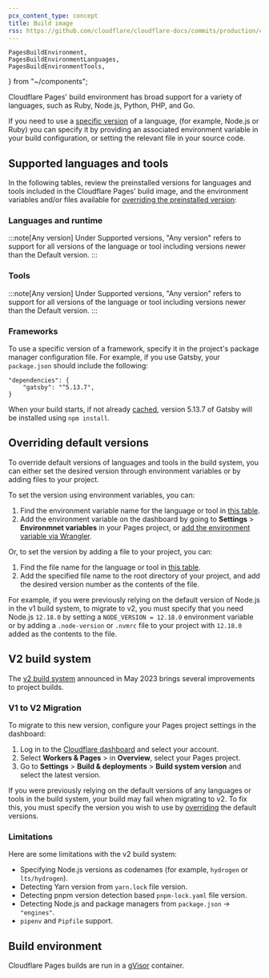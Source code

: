 ```yaml
---
pcx_content_type: concept
title: Build image
rss: https://github.com/cloudflare/cloudflare-docs/commits/production/content/pages/_partials/_platform-language-support-and-tools.atom
---
```


	PagesBuildEnvironment,
	PagesBuildEnvironmentLanguages,
	PagesBuildEnvironmentTools,
} from "~/components";

Cloudflare Pages' build environment has broad support for a variety of languages, such as Ruby, Node.js, Python, PHP, and Go.

If you need to use a [specific version](/pages/configuration/build-image/#overriding-default-versions) of a language, (for example, Node.js or Ruby) you can specify it by providing an associated environment variable in your build configuration, or setting the relevant file in your source code.

## Supported languages and tools

In the following tables, review the preinstalled versions for languages and tools included in the Cloudflare Pages' build image, and the environment variables and/or files available for [overriding the preinstalled version](/pages/configuration/build-image/#overriding-default-versions):

### Languages and runtime

<PagesBuildEnvironmentLanguages />

:::note[Any version]
Under Supported versions, "Any version" refers to support for all versions of the language or tool including versions newer than the Default version.
:::

### Tools

<PagesBuildEnvironmentTools />

:::note[Any version]
Under Supported versions, "Any version" refers to support for all versions of the language or tool including versions newer than the Default version.
:::

### Frameworks

To use a specific version of a framework, specify it in the project's package manager configuration file.
For example, if you use Gatsby, your `package.json` should include the following:

```
"dependencies": {
	"gatsby": "^5.13.7",
}
```

When your build starts, if not already [cached](/pages/configuration/build-caching/), version 5.13.7 of Gatsby will be installed using `npm install`.

## Overriding default versions

To override default versions of languages and tools in the build system, you can either set the desired version through environment variables or by adding files to your project.

To set the version using environment variables, you can:

1. Find the environment variable name for the language or tool in [this table](/pages/configuration/build-image/#supported-languages-and-tools).
2. Add the environment variable on the dashboard by going to **Settings** > **Environmnet variables** in your Pages project, or [add the environment variable via Wrangler](/workers/configuration/environment-variables/#add-environment-variables-via-wrangler).

Or, to set the version by adding a file to your project, you can:

1. Find the file name for the language or tool in [this table](/pages/configuration/build-image/#supported-languages-and-tools).
2. Add the specified file name to the root directory of your project, and add the desired version number as the contents of the file.

For example, if you were previously relying on the default version of Node.js in the v1 build system, to migrate to v2, you must specify that you need Node.js `12.18.0` by setting a `NODE_VERSION = 12.18.0` environment variable or by adding a `.node-version` or `.nvmrc` file to your project with `12.18.0` added as the contents to the file.

## V2 build system

The [v2 build system](https://blog.cloudflare.com/moderizing-cloudflare-pages-builds-toolbox/) announced in May 2023 brings several improvements to project builds.

### V1 to V2 Migration

To migrate to this new version, configure your Pages project settings in the dashboard:

1. Log in to the [Cloudflare dashboard](https://dash.cloudflare.com) and select your account.
2. Select **Workers & Pages** > in **Overview**, select your Pages project.
3. Go to **Settings** > **Build & deployments** > **Build system version** and select the latest version.

If you were previously relying on the default versions of any languages or tools in the build system, your build may fail when migrating to v2. To fix this, you must specify the version you wish to use by [overriding](/pages/configuration/build-image/#overriding-default-versions) the default versions.

### Limitations

Here are some limitations with the v2 build system:

- Specifying Node.js versions as codenames (for example, `hydrogen` or `lts/hydrogen`).
- Detecting Yarn version from `yarn.lock` file version.
- Detecting pnpm version detection based `pnpm-lock.yaml` file version.
- Detecting Node.js and package managers from `package.json` -> `"engines"`.
- `pipenv` and `Pipfile` support.

## Build environment

Cloudflare Pages builds are run in a [gVisor](https://gvisor.dev/docs/) container.

<PagesBuildEnvironment />
